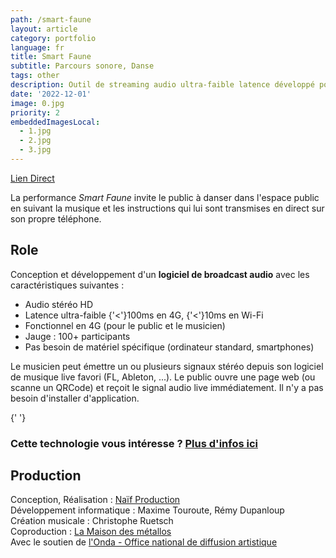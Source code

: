 ```yaml
---
path: /smart-faune
layout: article
category: portfolio
language: fr
title: Smart Faune
subtitle: Parcours sonore, Danse
tags: other
description: Outil de streaming audio ultra-faible latence développé pour la performance Smart Faune
date: '2022-12-01'
image: 0.jpg
priority: 2
embeddedImagesLocal:
  - 1.jpg
  - 2.jpg
  - 3.jpg
---
```




<ResponsiveIframe
  src="https://www.youtube.com/embed/1gm_-xeVMs0"
  width="1920"
  height="1080"
/>


[Lien Direct](https://www.youtube.com/watch?v=1gm_-xeVMs0)

La performance _Smart Faune_ invite le public à danser dans l'espace public en suivant la musique et les instructions qui lui sont transmises en direct sur son propre téléphone.


## Role 

Conception et développement d'un __logiciel de broadcast audio__ avec les caractéristiques suivantes : 
- Audio stéréo HD
- Latence ultra-faible  {'<'}100ms en 4G,  {'<'}10ms en Wi-Fi
- Fonctionnel en 4G (pour le public et le musicien)
- Jauge : 100+ participants
- Pas besoin de matériel spécifique (ordinateur standard, smartphones)
  
Le musicien peut émettre un ou plusieurs signaux stéréo depuis son logiciel de musique live favori (FL, Ableton, ...). 
Le public ouvre une page web (ou scanne un QRCode) et reçoit le signal audio live immédiatement. Il n'y a pas besoin d'installer d'application.
  

<ImageGrid props={props.data.mdx.frontmatter.embeddedImagesLocal} />{' '}
  

### Cette technologie vous intéresse ? [Plus d'infos ici](/audio-broadcaster)


  
## Production

Conception, Réalisation : [Naïf Production](//naif-production.fr/)  
Développement informatique :  Maxime Touroute, Rémy Dupanloup  
Création musicale : Christophe Ruetsch  
Coproduction : [La Maison des métallos](//www.maisondesmetallos.paris/)  
Avec le soutien de [l'Onda - Office national de diffusion artistique](//www.onda.fr/)  
